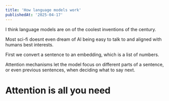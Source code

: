 ```yaml
---
title: 'How language models work'
publishedAt: '2025-04-17'
---
```


I think language models are on of the coolest inventions of the century.

Most sci-fi doesnt even dream of AI being easy to talk to and aligned with humans best interests.

First we convert a sentence to an embedding, which is a list of numbers.

 Attention mechanisms let the model focus on different parts of a sentence, or even previous sentences, when deciding what to say next.

 # Attention is all you need